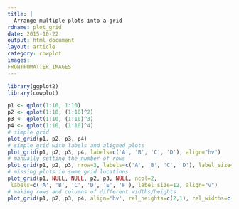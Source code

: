 ```yaml
---
title: |
  Arrange multiple plots into a grid
rdname: plot_grid
date: 2015-10-22
output: html_document
layout: article
category: cowplot
images:
FRONTFOMATTER_IMAGES
---
```


```r
library(ggplot2)
library(cowplot)
```

```r
p1 <- qplot(1:10, 1:10)
p2 <- qplot(1:10, (1:10)^2)
p3 <- qplot(1:10, (1:10)^3)
p4 <- qplot(1:10, (1:10)^4)
# simple grid
plot_grid(p1, p2, p3, p4)
# simple grid with labels and aligned plots
plot_grid(p1, p2, p3, p4, labels=c('A', 'B', 'C', 'D'), align="hv")
# manually setting the number of rows
plot_grid(p1, p2, p3, nrow=3, labels=c('A', 'B', 'C', 'D'), label_size=12, align="v")
# missing plots in some grid locations
plot_grid(p1, NULL, NULL, p2, p3, NULL, ncol=2,
 labels=c('A', 'B', 'C', 'D', 'E', 'F'), label_size=12, align="v")
# making rows and columns of different widths/heights
plot_grid(p1, p2, p3, p4, align='hv', rel_heights=c(2,1), rel_widths=c(1,2))



```